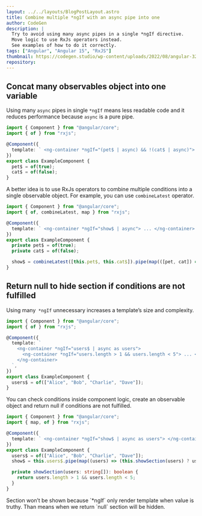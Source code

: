 ```yaml
---
layout: ../../layouts/BlogPostLayout.astro
title: Combine multiple *ngIf with an async pipe into one
author: CodeGen
description: |
  Try to avoid using many async pipes in a single *ngIf directive.
  Move logic to use RxJs operators instead.
  See examples of how to do it correctly.
tags: ["Angular", "Angular 15", "RxJS"]
thumbnail: https://codegen.studio/wp-content/uploads/2022/08/angular-320x180.png
repository:
---
```



## Concat many observables object into one variable

Using many `async` pipes in single `*ngIf` means less readable code and it reduces performance because `async` is a pure pipe.

```ts
import { Component } from "@angular/core";
import { of } from "rxjs";

@Component({
  template: ` <ng-container *ngIf="(pet$ | async) && !(cat$ | async)"> ... </ng-container> `,
})
export class ExampleComponent {
  pet$ = of(true);
  cat$ = of(false);
}
```

A better idea is to use RxJs operators to combine multiple conditions into a single observable object. For example, you can use `combineLatest` operator.

```ts
import { Component } from "@angular/core";
import { of, combineLatest, map } from "rxjs";

@Component({
  template: ` <ng-container *ngIf="show$ | async"> ... </ng-container> `,
})
export class ExampleComponent {
  private pet$ = of(true);
  private cat$ = of(false);

  show$ = combineLatest([this.pet$, this.cat$]).pipe(map(([pet, cat]) => pet && !cat));
}
```

## Return null to hide section if conditions are not fulfilled

Using many` *ngIf` unnecessary increases a template’s size and complexity.

```ts
import { Component } from "@angular/core";
import { of } from "rxjs";

@Component({
  template: `
    <ng-container *ngIf="users$ | async as users">
      <ng-container *ngIf="users.length > 1 && users.length < 5"> ... </ng-container>
    </ng-container>
  `,
})
export class ExampleComponent {
  users$ = of(["Alice", "Bob", "Charlie", "Dave"]);
}
```

You can check conditions inside component logic, create an observable object and return null if conditions are not fulfilled.

```ts
import { Component } from "@angular/core";
import { map, of } from "rxjs";

@Component({
  template: ` <ng-container *ngIf="show$ | async as users"> </ng-container> `,
})
export class ExampleComponent {
  users$ = of(["Alice", "Bob", "Charlie", "Dave"]);
  show$ = this.users$.pipe(map((users) => (this.showSection(users) ? users : null)));

  private showSection(users: string[]): boolean {
    return users.length > 1 && users.length < 5;
  }
}
```

<Note type="IMPORTANT">
  Section won’t be shown because `*ngIf` only render template when value is truthy. Than means when we return `null`
  section will be hidden.
</Note>
